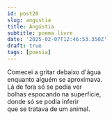 ```yaml
---
id: post20
slug: angustia
title: Angústia
subtitle: poema livre
date: '2025-02-07T12:46:53.350Z'
draft: true
tags: [poesia]
---
```

Comecei a gritar debaixo d'água  
enquanto alguém se aproximava.  
Lá de fora só se podia ver  
bolhas espocando na superfície,  
donde só se podia inferir  
que se tratava de um animal.
  

